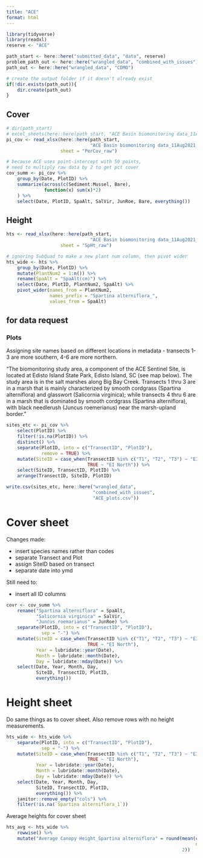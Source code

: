 ```yaml
---
title: "ACE"
format: html
---
```


```r
library(tidyverse)
library(readxl)
reserve <- "ACE"
```


```r
path_start <- here::here("submitted_data", "data", reserve)
problem_path_out <- here::here("wrangled_data", "combined_with_issues")
path_out <- here::here("wrangled_data", "CDMO")

# create the output folder if it doesn't already exist
if(!dir.exists(path_out)){
    dir.create(path_out)
}
```

## Cover  

```r
# dir(path_start)
# excel_sheets(here::here(path_start, "ACE Basin biomonitoring data_11Aug2021.xlsx"))
pi_cov <- read_xlsx(here::here(path_start, 
                               "ACE Basin biomonitoring data_11Aug2021_smu.xlsx"),
                    sheet = "PerCov_raw")

# because ACE uses point-intercept with 50 points,
# need to multiply raw data by 2 to get pct cover
cov_summ <- pi_cov %>% 
    group_by(Date, PlotID) %>% 
    summarize(across(c(Sediment:Mussel, Bare),
              function(x) sum(x)*2)
    ) %>% 
    select(Date, PlotID, SpaAlt, SalVir, JunRoe, Bare, everything())
```

## Height  

```r
hts <- read_xlsx(here::here(path_start, 
                               "ACE Basin biomonitoring data_11Aug2021_smu.xlsx"),
                    sheet = "SpHt_raw")

# ignoring SubQuad to make a new plant num column, then pivot wider
hts_wide <- hts %>% 
    group_by(Date, PlotID) %>% 
    mutate(PlantNum2 = 1:n()) %>%  
    rename(SpaAlt = "SpaAlt(cm)") %>% 
    select(Date, PlotID, PlantNum2, SpaAlt) %>% 
    pivot_wider(names_from = PlantNum2,
                names_prefix = "Spartina alterniflora_",
                values_from = SpaAlt)
```

## for data request  

### Plots  

Assigning site names based on different locations in metadata - transects 1-3 are more southern, 4-6 are more northern.  

"The biomonitoring study area, a component of the ACE Sentinel Site, is located at Edisto Island State Park, Edisto Island, SC (see map below). The study area is in the salt marshes along Big Bay Creek. Transects 1 thru 3 are in a marsh that is mainly characterized by smooth cordgrass (Spartina alterniflora) and glasswort (Salicornia virginica); while transects 4 thru 6 are in a marsh that is dominated by smooth cordgrass (Spartina alterniflora), with black needlerush (Juncus roemerianus) near the marsh-upland border."

```r
sites_etc <- pi_cov %>% 
    select(PlotID) %>% 
    filter(!is.na(PlotID)) %>% 
    distinct() %>% 
    separate(PlotID, into = c("TransectID", "PlotID"),
             remove = TRUE) %>% 
    mutate(SiteID = case_when(TransectID %in% c("T1", "T2", "T3") ~ "EI South",
                              TRUE ~ "EI North")) %>% 
    select(SiteID, TransectID, PlotID) %>% 
    arrange(TransectID, SiteID, PlotID)

write.csv(sites_etc, here::here("wrangled_data",
                                "combined_with_issues",
                                "ACE_plots.csv"))
```

# Cover sheet  

Changes made:  

+  insert species names rather than codes  
+  separate Transect and Plot  
+  assign SiteID based on transect  
+  separate date into ymd  

Still need to:  
  
+  insert all ID columns  

```r
covr <- cov_summ %>% 
    rename("Spartina alterniflora" = SpaAlt,
           "Salicornia virginica" = SalVir,
           "Juncus roemarianus" = JunRoe) %>% 
    separate(PlotID, into = c("TransectID", "PlotID"),
             sep = "-") %>% 
    mutate(SiteID = case_when(TransectID %in% c("T1", "T2", "T3") ~ "EI South",
                              TRUE ~ "EI North"),
           Year = lubridate::year(Date),
           Month = lubridate::month(Date),
           Day = lubridate::mday(Date)) %>% 
    select(Date, Year, Month, Day,
           SiteID, TransectID, PlotID,
           everything())
```


# Height sheet  

Do same things as to cover sheet. Also remove rows with no height measurements.  

```r
hts_wide <- hts_wide %>% 
    separate(PlotID, into = c("TransectID", "PlotID"),
             sep = "-") %>% 
    mutate(SiteID = case_when(TransectID %in% c("T1", "T2", "T3") ~ "EI South",
                              TRUE ~ "EI North"),
           Year = lubridate::year(Date),
           Month = lubridate::month(Date),
           Day = lubridate::mday(Date)) %>% 
    select(Date, Year, Month, Day,
           SiteID, TransectID, PlotID,
           everything()) %>% 
    janitor::remove_empty("cols") %>% 
    filter(!is.na(`Spartina alterniflora_1`))
```

Average heights for cover sheet  

```r
hts_avg <- hts_wide %>% 
    rowwise() %>% 
    mutate("Average Canopy Height_Spartina alterniflora" = round(mean(c_across(`Spartina alterniflora_1`:`Spartina alterniflora_12`), 
                                                                      na.rm = TRUE), 
                                                                 2))
```

